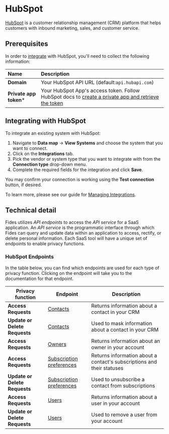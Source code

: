 # HubSpot
[HubSpot](https://www.hubspot.com/) is a customer relationship management (CRM) platform that helps customers with
inbound marketing, sales, and customer service.

## Prerequisites

In order to [integrate](../) with HubSpot, you'll need to collect the following information:

| Name                       | Description                                                                                                                             |
| :------------------------- | :-------------------------------------------------------------------------------------------------------------------------------------- |
| **Domain**                 | Your HubSpot API URL (default:`api.hubapi.com`) |
| **Private app token***     | Your HubSpot App's access token. Follow HubSpot docs to [create a private app and retrieve the token](https://developers.hubspot.com/docs/api/private-apps) |

## Integrating with HubSpot
To integrate an existing system with HubSpot:

1. Navigate to **Data map** → **View Systems** and choose the system that you want to connect.
2. Click on the **Integrations** tab.
3. Pick the vendor or system type that you want to integrate with from the **Connection type** drop-down menu.
4. Complete the required fields for the integration and click **Save**. 

You may confirm your connection is working using the **Test connection** button, if desired.

To learn more, please see our guide for [Managing Integrations](/user-guides/integrations/manage-integrations).

## Technical detail 

Fides utilizes _API endpoints_ to access the _API service_ for a SaaS application. An _API service_ is the programmatic interface through which Fides can query and update data within an application to access, rectify, or delete personal information. Each SaaS tool will have a unique set of endpoints to enable privacy functions. 

### HubSpot Endpoints
In the table below, you can find which endpoints are used for each type of privacy function. Clicking on the endpoint will take you to the documentation for that endpoint.

| Privacy function | Endpoint | Description |
|----|----|----|
| **Access Requests** | [Contacts](https://developers.hubspot.com/docs/api/crm/search#make-a-search-request) | Returns information about a contact in your CRM |
| ****Update or Delete Requests**** | [Contacts](https://developers.hubspot.com/docs/api/crm/contacts#update-contacts) | Used to mask information about a contact in your CRM |
| **Access Requests** | [Owners](https://developers.hubspot.com/docs/api/crm/owners#retrieve-a-list-of-owners) | Returns information about an owner in your account |
| **Access Requests** | [Subscription preferences](https://developers.hubspot.com/docs/api/marketing-api/subscriptions-preferences) | Returns information about a contact's subscriptions and their statuses  |
| ****Update or Delete Requests**** | [Subscription preferences](https://developers.hubspot.com/docs/api/marketing-api/subscriptions-preferences#:~:text=Unsubscribe%20contact) | Used to unsubscribe a contact from subscriptions  |
| **Access Requests** | [Users](https://developers.hubspot.com/docs/api/settings/user-provisioning#:~:text=Endpoints) | Returns information about a user in your account  |
| ****Update or Delete Requests**** | [Users](https://developers.hubspot.com/docs/api/settings/user-provisioning#:~:text=Endpoints) | Used to remove a user from your account  |

